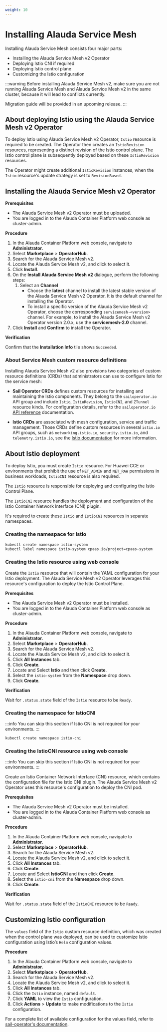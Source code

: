 ```yaml
---
weight: 10
---
```


# Installing Alauda Service Mesh

Installing Alauda Service Mesh consists four major parts:

- Installing the Alauda Service Mesh v2 Operator
- Deploying Istio CNI if required
- Deploying Istio control plane
- Customizing the Istio configuration

:::warning
Before installing Alauda Service Mesh v2, make sure you are not running Alauda Service Mesh and Alauda Service Mesh v2 in the same cluster,
because it will lead to conflicts currently.

Migration guide will be provided in an upcoming release.
:::

## About deploying Istio using the Alauda Service Mesh v2 Operator

To deploy Istio using Alauda Service Mesh v2 Operator, `Istio` resource is required to be created.
The Operator then creates an `IstioRevision` resources, representing a distinct revision of the Istio control plane.
The Istio control plane is subsequently deployed based on these `IstioRevision` resources.

The Operator might create additional `IstioRevision` instances, when the `Istio` resource's update strategy is set to `RevisionBased`.

## Installing the Alauda Service Mesh v2 Operator

**Prerequisites**

- The Alauda Service Mesh v2 Operator must be uploaded.
- You are logged in to the Alauda Container Platform web console as cluster-admin.

**Procedure**

1. In the Alauda Container Platform web console, navigate to **Administrator**.
2. Select **Marketplace** > **OperatorHub**.
3. Search for the Alauda Service Mesh v2.
4. Locate the Alauda Service Mesh v2, and click to select it.
5. Click **Install**.
6. On the **Install Alauda Service Mesh v2** dialogue, perform the following steps:
   1. Select an **Channel**
      - Choose the **latest** channel to install the latest stable version of the Alauda Service Mesh v2 Operator. It is the default channel for installing the Operator.
      - To install a specific version of the Alauda Service Mesh v2 Operator, choose the corresponding `servicemesh-<version>` channel. For example, to install the Alauda Service Mesh v2 Operator version 2.0.x, use the **servicemesh-2.0** channel.
7. Click **Install** and **Confirm** to install the Operator.

**Verification**

Confirm that the **Installation Info** tile shows `Succeeded`.

### About Service Mesh custom resource definitions

Installing Alauda Service Mesh v2 also provisions two categories of custom resource definitions (CRDs) that administrators can use to configure Istio for the service mesh:

- **Sail Operator CRDs** defines custom resources for installing and maintaining the Istio components.
  They belong to the `sailoperator.io` API group and include `Istio`, `IstioRevision`, `IstioCNI`, and `ZTunnel` resource kinds.
  For configuration details, refer to the `sailoperator.io` [API reference](https://github.com/alauda-mesh/sail-operator/blob/main/docs/api-reference/sailoperator.io.md) documentation.

- **Istio CRDs** are associated with mesh configuration, service and traffic management.
  Those CRDs define custom resources in several `istio.io` API groups, such as `networking.istio.io`, `security.istio.io`, and `telemetry.istio.io`, see the [Istio documentation](https://istio.io/latest/docs/) for more information.

## About Istio deployment

To deploy Istio, you must create `Istio` resource. For Huawei CCE or environments that prohibit the use of `NET_ADMIN` and `NET_RAW` permissions in business workloads, `IstioCNI` resource is also required.

The `Istio` resource is responsible for deploying and configuring the Istio Control Plane.

The `IstioCNI` resource handles the deployment and configuration of the Istio Container Network Interface (CNI) plugin.

It's required to create these `Istio` and `IstioCNI` resources in separate namespaces.

### Creating the namespace for Istio

```bash
kubectl create namespace istio-system
kubectl label namespace istio-system cpaas.io/project=cpaas-system
```

### Creating the Istio resource using web console

Create the `Istio` resource that will contain the YAML configuration for your Istio deployment.
The Alauda Service Mesh v2 Operator leverages this resource's configuration to deploy the Istio Control Plane.

**Prerequisites**

- The Alauda Service Mesh v2 Operator must be installed.
- You are logged in to the Alauda Container Platform web console as cluster-admin.

**Procedure**

1. In the Alauda Container Platform web console, navigate to **Administrator**.
2. Select **Marketplace** > **OperatorHub**.
3. Search for the Alauda Service Mesh v2.
4. Locate the Alauda Service Mesh v2, and click to select it.
5. Click **All Instances** tab.
6. Click **Create**.
7. Locate and Select **Istio** and then click **Create**.
8. Select the `istio-system` from the **Namespace** drop down.
9. Click **Create**.

**Verification**

Wait for `.status.state` field of the `Istio` resource to be `Ready`.

### Creating the namespace for IstioCNI

:::info
You can skip this section if Istio CNI is not required for your environments.
:::

```bash
kubectl create namespace istio-cni
```

### Creating the IstioCNI resource using web console

:::info
You can skip this section if Istio CNI is not required for your environments.
:::

Create an Istio Container Network Interface (CNI) resource, which contains the configuration file for the Istio CNI plugin.
The Alauda Service Mesh v2 Operator uses this resource's configuration to deploy the CNI pod.

**Prerequisites**

- The Alauda Service Mesh v2 Operator must be installed.
- You are logged in to the Alauda Container Platform web console as cluster-admin.

**Procedure**

1. In the Alauda Container Platform web console, navigate to **Administrator**.
2. Select **Marketplace** > **OperatorHub**.
3. Search for the Alauda Service Mesh v2.
4. Locate the Alauda Service Mesh v2, and click to select it.
5. Click **All Instances** tab.
6. Click **Create**.
7. Locate and Select **IstioCNI** and then click **Create**.
8. Select the `istio-cni` from the **Namespace** drop down.
9. Click **Create**.

**Verification**

Wait for `.status.state` field of the `IstioCNI` resource to be `Ready`.

## Customizing Istio configuration

The `values` field of the `Istio` custom resource definition, which was created when the control plane was deployed,
can be used to customize Istio configuration using Istio’s `Helm` configuration values.

**Procedure**

1. In the Alauda Container Platform web console, navigate to **Administrator**.
2. Select **Marketplace** > **OperatorHub**.
3. Search for the Alauda Service Mesh v2.
4. Locate the Alauda Service Mesh v2, and click to select it.
5. Click **All Instances** tab.
6. Click the `Istio` instance, named `default`.
7. Click **YAML** to view the `Istio` configuration.
8. Click **Actions** > **Update** to make modifications to the `Istio` configuration.

For a complete list of available configuration for the values field, refer to [sail-operator's documentation](https://github.com/alauda-mesh/sail-operator/blob/main/docs/api-reference/sailoperator.io.md).
